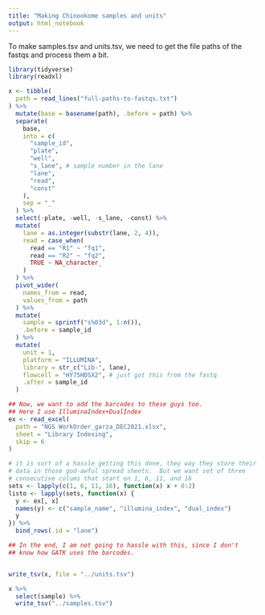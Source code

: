 ```yaml
---
title: "Making Chinookome samples and units"
output: html_notebook
---
```


To make samples.tsv and units.tsv, we need to get the file paths
of the fastqs and process them a bit.

```r
library(tidyverse)
library(readxl)

x <- tibble(
  path = read_lines("full-paths-to-fastqs.txt")
) %>%
  mutate(base = basename(path), .before = path) %>%
  separate(
    base,
    into = c(
      "sample_id",
      "plate",
      "well",
      "s_lane", # sample number in the lane
      "lane",
      "read",
      "const"
    ),
    sep = "_"
  ) %>%
  select(-plate, -well, -s_lane, -const) %>%
  mutate(
    lane = as.integer(substr(lane, 2, 4)),
    read = case_when(
      read == "R1" ~ "fq1",
      read == "R2" ~ "fq2",
      TRUE ~ NA_character_
    )
  ) %>%
  pivot_wider(
    names_from = read,
    values_from = path
  ) %>%
  mutate(
    sample = sprintf("s%03d", 1:n()),
    .before = sample_id
  ) %>%
  mutate(
    unit = 1,
    platform = "ILLUMINA",
    library = str_c("Lib-", lane),
    flowcell = "HY75HDSX2", # just got this from the fastq
    .after = sample_id
  )

## Now, we want to add the barcodes to these guys too.
## Here I use IlluminaIndex+DualIndex
ex <- read_excel(
  path = "NGS WorkOrder_garza_DEC2021.xlsx",
  sheet = "Library Indexing",
  skip = 6
)

# it is sort of a hassle getting this done, they way they store their
# data in those god-awful spread sheets.  But we want set of three
# consecutive colums that start on 1, 6, 11, and 16
sets <- lapply(c(1, 6, 11, 16), function(x) x + 0:2)
listo <- lapply(sets, function(x) {
  y <- ex[, x]
  names(y) <- c("sample_name", "illumina_index", "dual_index")
  y
}) %>%
  bind_rows(.id = "lane")

## In the end, I am not going to hassle with this, since I don't
## know how GATK uses the barcodes.


write_tsv(x, file = "../units.tsv")

x %>%
  select(sample) %>%
  write_tsv("../samples.tsv")
```